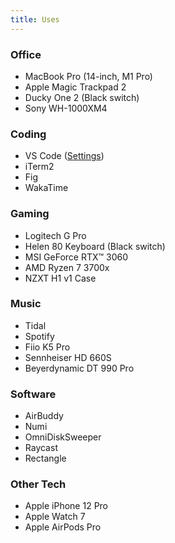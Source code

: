 ```yaml
---
title: Uses
---
```


### Office

- MacBook Pro (14-inch, M1 Pro)
- Apple Magic Trackpad 2
- Ducky One 2 (Black switch)
- Sony WH-1000XM4

### Coding

- VS Code ([Settings](https://github.com/destroymayor/vscode-settings))
- iTerm2
- Fig
- WakaTime

### Gaming

- Logitech G Pro
- Helen 80 Keyboard (Black switch)
- MSI GeForce RTX™ 3060
- AMD Ryzen 7 3700x
- NZXT H1 v1 Case

### Music

- Tidal
- Spotify
- Fiio K5 Pro
- Sennheiser HD 660S
- Beyerdynamic DT 990 Pro

### Software

- AirBuddy
- Numi
- OmniDiskSweeper
- Raycast
- Rectangle

### Other Tech

- Apple iPhone 12 Pro
- Apple Watch 7
- Apple AirPods Pro
